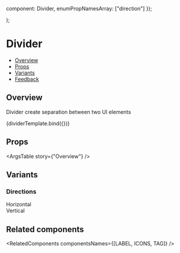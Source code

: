 
  component: Divider,
  enumPropNamesArray: ["direction"]
});

<Meta
  title="Data display/Divider"
  component={Divider}
  argTypes={metaSettings.argTypes}
  decorators={metaSettings.decorators}
/>

<!--- Component template -->

  <div style={{ width: "400px", height: "170px", marginTop: "150px" }}>
    <Divider {...args} />
  </div>
);

<!--- Component documentation -->

# Divider

- [Overview](#overview)
- [Props](#props)
- [Variants](#variants)
- [Feedback](#feedback)

## Overview

Divider create separation between two UI elements

<Canvas>
  <Story name="Overview">{dividerTemplate.bind({})}</Story>
</Canvas>

## Props

<ArgsTable story={"Overview"} />

## Variants

### Directions

<Canvas>
  <Story name="Directions">
    <div style={{ display: "flex", flexDirection: "column", width: "100%", height: "400px" }}>
      <div className={classes["divider-description-container"]} style={{ height: 40 }}>
        <span className={classes["divider-description-horizontal-text"]}>Horizontal</span>
        <Divider direction={Divider.directions.HORIZONTAL} />
      </div>
      <div className={classes["divider-description-container"]}>
        <span className={classes["divider-description-vertical-text"]}>Vertical</span>
        <Divider direction={Divider.directions.VERTICAL} className={classes["divider-description-horizontal"]} />
      </div>
    </div>
  </Story>
</Canvas>

## Related components

<RelatedComponents componentsNames={[LABEL, ICONS, TAG]} />
